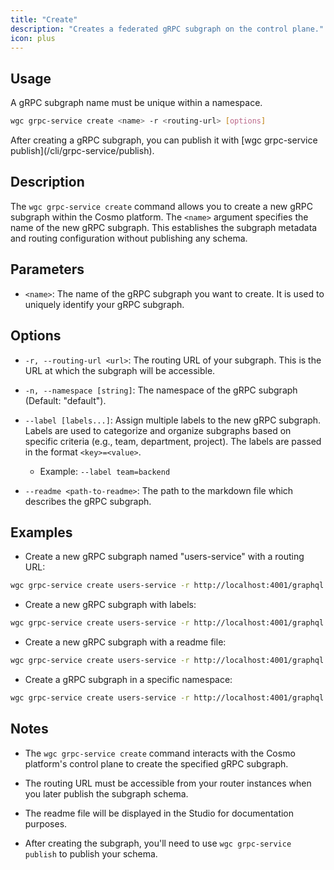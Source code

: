 ```yaml
---
title: "Create"
description: "Creates a federated gRPC subgraph on the control plane."
icon: plus
---
```


## Usage

<Note>A gRPC subgraph name must be unique within a namespace.</Note>

```bash
wgc grpc-service create <name> -r <routing-url> [options]
```

<Info>
  After creating a gRPC subgraph, you can publish it with [wgc grpc-service
  publish](/cli/grpc-service/publish).
</Info>

## Description

The `wgc grpc-service create` command allows you to create a new gRPC subgraph within the Cosmo platform. The `<name>` argument specifies the name of the new gRPC subgraph. This establishes the subgraph metadata and routing configuration without publishing any schema.

## Parameters

- `<name>`: The name of the gRPC subgraph you want to create. It is used to uniquely identify your gRPC subgraph.

## Options

- `-r, --routing-url <url>`: The routing URL of your subgraph. This is the URL at which the subgraph will be accessible.

- `-n, --namespace [string]`: The namespace of the gRPC subgraph (Default: "default").

- `--label [labels...]`: Assign multiple labels to the new gRPC subgraph. Labels are used to categorize and organize subgraphs based on specific criteria (e.g., team, department, project). The labels are passed in the format `<key>=<value>`.

  - Example: `--label team=backend`

- `--readme <path-to-readme>`: The path to the markdown file which describes the gRPC subgraph.

## Examples

- Create a new gRPC subgraph named "users-service" with a routing URL:

```bash
wgc grpc-service create users-service -r http://localhost:4001/graphql
```

- Create a new gRPC subgraph with labels:

```bash
wgc grpc-service create users-service -r http://localhost:4001/graphql --label team=backend
```

- Create a new gRPC subgraph with a readme file:

```bash
wgc grpc-service create users-service -r http://localhost:4001/graphql --readme ./service-readme.md
```

- Create a gRPC subgraph in a specific namespace:

```bash
wgc grpc-service create users-service -r http://localhost:4001/graphql --namespace production
```

## Notes

- The `wgc grpc-service create` command interacts with the Cosmo platform's control plane to create the specified gRPC subgraph.

- The routing URL must be accessible from your router instances when you later publish the subgraph schema.

- The readme file will be displayed in the Studio for documentation purposes.

- After creating the subgraph, you'll need to use `wgc grpc-service publish` to publish your schema.
